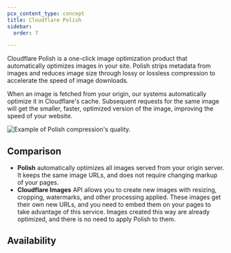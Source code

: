```yaml
---
pcx_content_type: concept
title: Cloudflare Polish
sidebar:
  order: 7

---
```



Cloudflare Polish is a one-click image optimization product that automatically optimizes images in your site. Polish strips metadata from images and reduces image size through lossy or lossless compression to accelerate the speed of image downloads.

When an image is fetched from your origin, our systems automatically optimize it in Cloudflare's cache. Subsequent requests for the same image will get the smaller, faster, optimized version of the image, improving the speed of your website.

![Example of Polish compression's quality.](~/assets/images/images/polish.png)

## Comparison

* <b>Polish</b> automatically optimizes all images served from your origin server. It keeps the same image URLs, and does not require changing markup of your pages.
* <b>Cloudflare Images</b> API allows you to create new images with resizing, cropping, watermarks, and other processing applied. These images get their own new URLs, and you need to embed them on your pages to take advantage of this service. Images created this way are already optimized, and there is no need to apply Polish to them.

## Availability

<FeatureTable id="speed.polish" />
